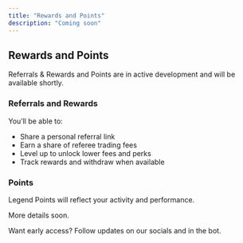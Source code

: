 ```yaml
---
title: "Rewards and Points"
description: "Coming soon"
---
```


## Rewards and Points

Referrals & Rewards and Points are in active development and will be available shortly.

### Referrals and Rewards

You’ll be able to:

- Share a personal referral link
- Earn a share of referee trading fees
- Level up to unlock lower fees and perks
- Track rewards and withdraw when available

### Points

Legend Points will reflect your activity and performance.

More details soon.

<Note>
Want early access? Follow updates on our socials and in the bot.
</Note>

